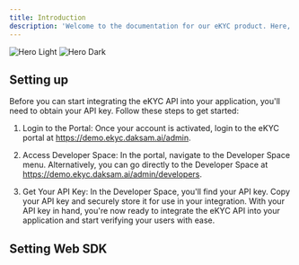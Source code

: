 ```yaml
---
title: Introduction
description: 'Welcome to the documentation for our eKYC product. Here, you will find comprehensive information on how to integrate and use our solution for efficient and secure eKYC verification.'
---
```


<img
  className="block dark:hidden"
  src="https://ekyc.daksam.ai/assets/img/ekyc-bg.png"
  alt="Hero Light"
/>
<img
  className="hidden dark:block"
  src="https://ekyc.daksam.ai/assets/img/ekyc-bg.png"
  alt="Hero Dark"
/>

## Setting up

Before you can start integrating the eKYC API into your application, you'll need to obtain your API key. Follow these steps to get started:

1) Login to the Portal:
Once your account is activated, login to the eKYC portal at https://demo.ekyc.daksam.ai/admin.


2) Access Developer Space:
In the portal, navigate to the Developer Space menu.
Alternatively, you can go directly to the Developer Space at https://demo.ekyc.daksam.ai/admin/developers.


3) Get Your API Key:
In the Developer Space, you'll find your API key.
Copy your API key and securely store it for use in your integration.
With your API key in hand, you're now ready to integrate the eKYC API into your application and start verifying your users with ease.

## Setting Web SDK

<!DOCTYPE html>
<html lang="en">

<head>
    <meta charset="UTF-8">
    <title>MyApp WebSDK Example</title>
</head>

<body>
    <script src="https://api.ekyc.daksam.ai/websdk/sdk-builder.js"></script>
    <div id="myapp-websdk-container"></div>
    <script>
        const sdkInfo = {
            containerId: '#myapp-websdk-container',
			apiKey: 'api_key_xxxxxxxxx',
        };

		const applicantInfo = {
			applicantFirstName: 'add firstname',
			applicantLastName: 'add lastname',
			applicantEmail: 'add email',
			applicantPhone: '+1234567890'
		};
		initVerification(sdkInfo, applicantInfo, null);
    </script>
</body>

</html>




